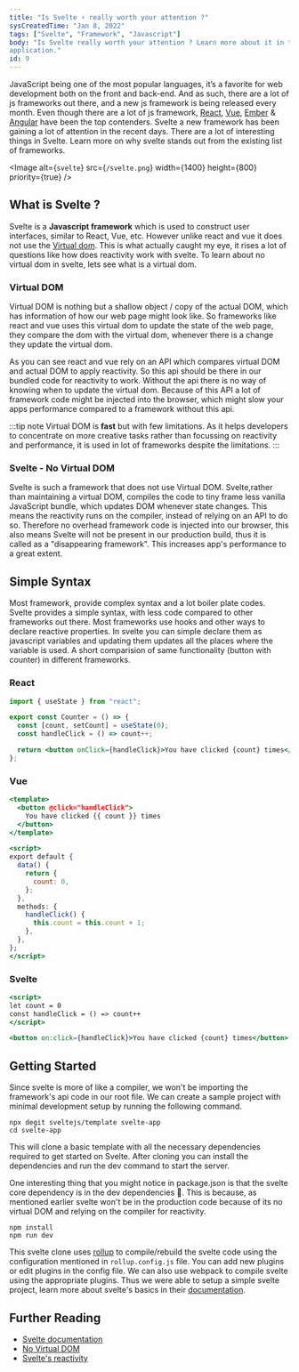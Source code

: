 ```yaml
---
title: "Is Svelte ⚡ really worth your attention ?"
sysCreatedTime: "Jan 8, 2022"
tags: ["Svelte", "Framework", "Javascript"]
body: "Is Svelte really worth your attention ? Learn more about it in this blog. Also learn on how to setup a basic Svelte
application."
id: 9
---
```


JavaScript being one of the most popular languages, it’s a favorite for web development both on the front and back-end.
And as such, there are a lot of js frameworks out there, and a new js framework is being released every month. Even though
there are a lot of js framework, [React](https://reactjs.org/), [Vue](https://vuejs.org/), [Ember](https://emberjs.com/) &
[Angular](https://angular.io/) have been the top contenders. Svelte a new framework has been gaining a lot of attention in
the recent days. There are a lot of interesting things in Svelte. Learn more on why svelte stands out from the existing list
of frameworks.

<Image
  alt={`svelte`}
  src={`/svelte.png`}
  width={1400}
  height={800}
  priority={true}
/>

## What is Svelte ?

Svelte is a **Javascript framework** which is used to construct user interfaces, similar to React, Vue, etc. However unlike react and
vue it does not use the [Virtual dom](https://reactjs.org/docs/faq-internals.html). This is what actually caught my eye, it rises a lot of questions like how does reactivity
work with svelte. To learn about no virtual dom in svelte, lets see what is a virtual dom.

### Virtual DOM

Virtual DOM is nothing but a shallow object / copy of the actual DOM, which has information of how our web page might look like. So
frameworks like react and vue uses this virtual dom to update the state of the web page, they compare the dom with the virtual
dom, whenever there is a change they update the virtual dom.

As you can see react and vue rely on an API which compares virtual DOM and actual DOM to apply reactivity. So this api should
be there in our bundled code for reactivity to work. Without the api there is no way of knowing when to update the virtual dom.
Because of this API a lot of framework code might be injected into the browser, which might slow your apps performance compared
to a framework without this api.

:::tip note
Virtual DOM is **fast** but with few limitations. As it helps developers to concentrate on more creative tasks rather than
focussing on reactivity and performance, it is used in lot of frameworks despite the limitations.
:::

### Svelte - No Virtual DOM

Svelte is such a framework that does not use Virtual DOM. Svelte,rather than maintaining a virtual DOM, compiles the code to tiny
frame less vanilla JavaScript bundle, which updates DOM whenever state changes. This means the reactivity runs on the compiler,
instead of relying on an API to do so. Therefore no overhead framework code is injected into our browser, this also means Svelte
will not be present in our production build, thus it is called as a "disappearing framework". This increases app's performance
to a great extent.

## Simple Syntax

Most framework, provide complex syntax and a lot boiler plate codes. Svelte provides a simple syntax, with less code compared to other
frameworks out there. Most frameworks use hooks and other ways to declare reactive properties. In svelte you can simple declare
them as javascript variables and updating them updates all the places where the variable is used. A short comparision of same
functionality (button with counter) in different frameworks.

### React

```jsx
import { useState } from "react";

export const Counter = () => {
  const [count, setCount] = useState(0);
  const handleClick = () => count++;

  return <button onClick={handleClick}>You have clicked {count} times</button>;
};
```

### Vue

```jsx
<template>
  <button @click="handleClick">
    You have clicked {{ count }} times
  </button>
</template>

<script>
export default {
  data() {
    return {
      count: 0,
    };
  },
  methods: {
    handleClick() {
      this.count = this.count + 1;
    },
  },
};
</script>
```

### Svelte

```jsx
<script>
let count = 0
const handleClick = () => count++
</script>

<button on:click={handleClick}>You have clicked {count} times</button>
```

## Getting Started

Since svelte is more of like a compiler, we won't be importing the framework's api code in our root file. We can create a sample
project with minimal development setup by running the following command.

```shell
npx degit sveltejs/template svelte-app
cd svelte-app
```

This will clone a basic template with all the necessary dependencies required to get started on Svelte. After cloning you can install
the dependencies and run the dev command to start the server.

One interesting thing that you might notice in package.json is that the svelte core dependency is in the dev dependencies 🤯. This
is because, as mentioned earlier svelte won't be in the production code because of its no virtual DOM and relying on the compiler
for reactivity.

```shell
npm install
npm run dev
```

This svelte clone uses [rollup](https://rollupjs.org/guide/en/) to compile/rebuild the svelte code using the configuration mentioned in `rollup.config.js`
file. You can add new plugins or edit plugins in the config file. We can also use webpack to compile svelte using the appropriate
plugins. Thus we were able to setup a simple svelte project, learn more about svelte's basics in their [documentation](https://svelte.dev/).

## Further Reading

- [Svelte documentation](https://svelte.dev/)
- [No Virtual DOM](https://svelte.dev/blog/virtual-dom-is-pure-overhead)
- [Svelte's reactivity](https://svelte.dev/blog/svelte-3-rethinking-reactivity)
